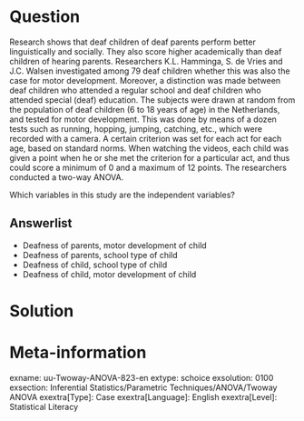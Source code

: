 Question
========
  
Research shows that deaf children of deaf parents perform better linguistically and socially. They also score higher academically than deaf children of hearing parents. Researchers K.L. Hamminga, S. de Vries and J.C. Walsen investigated among 79 deaf children whether this was also the case for motor development. Moreover, a distinction was made between deaf children who attended a regular school and deaf children who attended special (deaf) education. The subjects were drawn at random from the population of deaf children (6 to 18 years of age) in the Netherlands, and tested for motor development. This was done by means of a dozen tests such as running, hopping, jumping, catching, etc., which were recorded with a camera. A certain criterion was set for each act for each age, based on standard norms. When watching the videos, each child was given a point when he or she met the criterion for a particular act, and thus could score a minimum of 0 and a maximum of 12 points. The researchers conducted a two-way ANOVA.


Which variables in this study are the independent variables?

  
Answerlist
----------
* Deafness of parents, motor development of child
* Deafness of parents, school type of child
* Deafness of child, school type of child
* Deafness of child, motor development of child


Solution
========

Meta-information
================
exname: uu-Twoway-ANOVA-823-en
extype: schoice
exsolution: 0100
exsection: Inferential Statistics/Parametric Techniques/ANOVA/Twoway ANOVA
exextra[Type]: Case
exextra[Language]: English
exextra[Level]: Statistical Literacy
